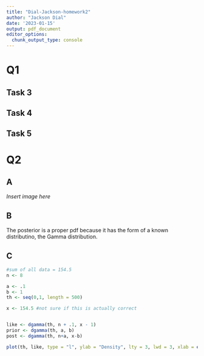 ```yaml
---
title: "Dial-Jackson-homework2"
author: "Jackson Dial"
date: '2023-01-15'
output: pdf_document
editor_options: 
  chunk_output_type: console
---
```


# Q1

## Task 3

## Task 4

## Task 5

# Q2

## A

_Insert image here_

## B

The posterior is a proper pdf because it has the form of a known distributino, the Gamma distribution.

## C

```r
#sum of all data = 154.5
n <- 8

a <- .1
b <- 1
th <- seq(0,1, length = 500)

x <- 154.5 #not sure if this is actually correct


like <- dgamma(th, n + .1, x - 1)
prior <- dgamma(th, a, b)
post <- dgamma(th, n+a, x-b)

plot(th, like, type = "l", ylab = "Density", lty = 3, lwd = 3, xlab = expression(theta))
```




